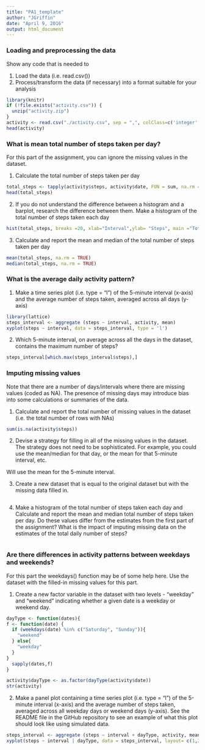 ---
title: "PA1_template"
author: "JGriffin"
date: "April 9, 2016"
output: html_document
---

### **Loading and preprocessing the data**

Show any code that is needed to

1. Load the data (i.e. read.csv())
2. Process/transform the data (if necessary) into a format suitable for your analysis

```{r}
library(knitr)
if (!file.exists("activity.csv")) {
  unzip("activity.zip")
}
activity <- read.csv("./activity.csv", sep = ",", colClass=c('integer', 'Date', 'integer'))
head(activity)
```

### **What is mean total number of steps taken per day?**

For this part of the assignment, you can ignore the missing values in the dataset.

1. Calculate the total number of steps taken per day
```{r}
total_steps <- tapply(activity$steps, activity$date, FUN = sum, na.rm = TRUE,  simplfy=TRUE)
head(total_steps)
```

2. If you do not understand the difference between a histogram and a barplot, research the difference between them. Make a histogram of the total number of steps taken each day

```{r}
hist(total_steps, breaks =20, xlab="Interval",ylab= "Steps", main ="Total number of steps taken each day")
```

3. Calculate and report the mean and median of the total number of steps taken per day

```{r}
mean(total_steps, na.rm = TRUE)
median(total_steps, na.rm = TRUE)
```

### **What is the average daily activity pattern?**

1. Make a time series plot (i.e. type = "l") of the 5-minute interval (x-axis) and the average number of steps taken, averaged across all days (y-axis)

```{r}
library(lattice)
steps_interval <- aggregate (steps ~ interval, activity, mean)
xyplot(steps ~ interval, data = steps_interval, type = 'l')
```

2. Which 5-minute interval, on average across all the days in the dataset, contains the maximum number of steps?
```{r}
steps_interval[which.max(steps_interval$steps),]
```
### **Imputing missing values**

Note that there are a number of days/intervals where there are missing values (coded as NA). The presence of missing days may introduce bias into some calculations or summaries of the data.

1. Calculate and report the total number of missing values in the dataset (i.e. the total number of rows with NAs)
```{r}
sum(is.na(activity$steps))
```
2. Devise a strategy for filling in all of the missing values in the dataset. The strategy does not need to be sophisticated. For example, you could use the mean/median for that day, or the mean for that 5-minute interval, etc.

Will use the mean for the 5-minute interval.

3. Create a new dataset that is equal to the original dataset but with the missing data filled in.
```{r}


```

4. Make a histogram of the total number of steps taken each day and Calculate and report the mean and median total number of steps taken per day. Do these values differ from the estimates from the first part of the assignment? What is the impact of imputing missing data on the estimates of the total daily number of steps?
```{r}


```

### **Are there differences in activity patterns between weekdays and weekends?**

For this part the weekdays() function may be of some help here. Use the dataset with the filled-in missing values for this part.

1. Create a new factor variable in the dataset with two levels - "weekday" and "weekend" indicating whether a given date is a weekday or weekend day.
```{r}
dayType <- function(dates){
f <- function(date) {
  if (weekdays(date) %in% c("Saturday", "Sunday")){
    "weekend"
  } else{
    "weekday"
  }
}  
  sapply(dates,f)
}

activity$dayType <- as.factor(dayType(activity$date))
str(activity)
``` 
  
2. Make a panel plot containing a time series plot (i.e. type = "l") of the 5-minute interval (x-axis) and the average number of steps taken, averaged across all weekday days or weekend days (y-axis). See the README file in the GitHub repository to see an example of what this plot should look like using simulated data.

```{r}
steps_interval <- aggregate (steps ~ interval + dayType, activity, mean)
xyplot(steps ~ interval | dayType, data = steps_interval, layout= c(1,2), type = 'l')
```


